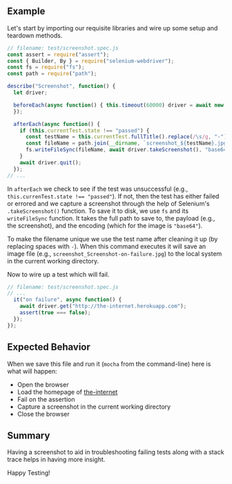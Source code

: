 ## Example

Let's start by importing our requisite libraries and wire up some setup and teardown methods.

```javascript
// filename: test/screenshot.spec.js
const assert = require("assert");
const { Builder, By } = require("selenium-webdriver");
const fs = require("fs");
const path = require("path");

describe("Screenshot", function() {
  let driver;

  beforeEach(async function() { this.timeout(60000) driver = await new Builder().forBrowser("chrome").build();
  });

  afterEach(async function() {
    if (this.currentTest.state !== "passed") {
      const testName = this.currentTest.fullTitle().replace(/\s/g, "-");
      const fileName = path.join(__dirname, `screenshot_${testName}.jpg`);
      fs.writeFileSync(fileName, await driver.takeScreenshot(), "base64");
    }
    await driver.quit();
  });
// ...
```

In `afterEach` we check to see if the test was unsuccessful (e.g., `this.currenTest.state !== "passed"`). If not, then the test has either failed or errored and we capture a screenshot through the help of Selenium's `.takeScreenshot()` function. To save it to disk, we use `fs` and its `writeFileSync` function. It takes the full path to save to, the payload (e.g., the screenshot), and the encoding (which for the image is `"base64"`).

To make the filename unique we use the test name after cleaning it up (by replacing spaces with `-`). When this command executes it will save an image file (e.g., `screenshot_Screenshot-on-failure.jpg`) to the local system in the current working directory.

Now to wire up a test which will fail.

```javascript
// filename: test/screenshot.spec.js
// ...
  it("on failure", async function() {
    await driver.get("http://the-internet.herokuapp.com");
    assert(true === false);
  });
});
```

## Expected Behavior

When we save this file and run it (`mocha` from the command-line) here is what will happen:

+ Open the browser
+ Load the homepage of [the-internet](http://github.com/saucelabs/the-internet)
+ Fail on the assertion
+ Capture a screenshot in the current working directory
+ Close the browser

## Summary

Having a screenshot to aid in troubleshooting failing tests along with a stack trace helps in having more insight.

Happy Testing!